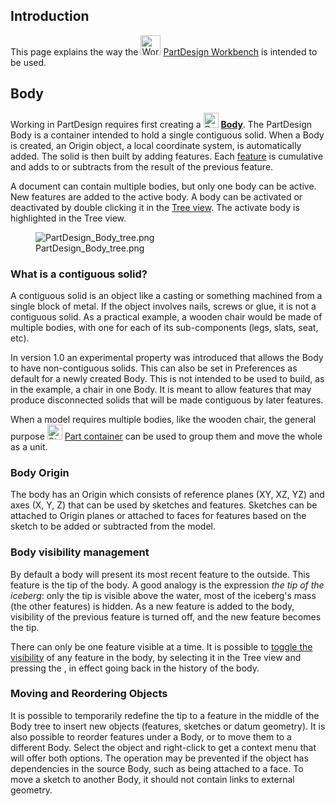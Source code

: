 == Introduction == <!--T:1-->

<!--T:2-->
This page explains the way the [[Image:Workbench_PartDesign.svg|32px]] [[PartDesign Workbench]] is intended to be used.

== Body == <!--T:9-->

<!--T:10-->
Working in PartDesign requires first creating a [[File:PartDesign_Body.svg|24px]] '''[[PartDesign Body|Body]]'''. The PartDesign Body is a container intended to hold a single contiguous solid. When a Body is created, an Origin object, a local coordinate system, is automatically added. The solid is then built by adding features. Each [[PartDesign_Feature|feature]] is cumulative and adds to or subtracts from the result of the previous feature.

<!--T:13-->
A document can contain multiple bodies, but only one body can be active. New features are added to the active body. A body can be activated or deactivated by double clicking it in the [[Tree_view|Tree view]]. The activate body is highlighted in the Tree view.

[[File:PartDesign Body tree.png|none]]

=== What is a contiguous solid? ===

<!--T:11-->
A contiguous solid is an object like a casting or something machined from a single block of metal. If the object involves nails, screws or glue, it is not a contiguous solid. As a practical example, a wooden chair would be made of multiple bodies, with one for each of its sub-components (legs, slats, seat, etc).

In version 1.0 an experimental property was introduced that allows the Body to have non-contiguous solids. This can also be set in Preferences as default for a newly created Body. This is not intended to be used to build, as in the example, a chair in one Body. It is meant to allow features that may produce disconnected solids that will be made contiguous by later features.

<!--T:14-->
When a model requires multiple bodies, like the wooden chair, the general purpose [[Image:Std_Part.svg|24px]] [[Std Part|Part container]] can be used to group them and move the whole as a unit.

=== Body Origin === <!--T:18-->

<!--T:19-->
The body has an Origin which consists of reference planes (XY, XZ, YZ) and axes (X, Y, Z) that can be used by sketches and features. Sketches can be attached to Origin planes or attached to faces for features based on the sketch to be added or subtracted from the model.

=== Body visibility management === <!--T:15-->

<!--T:16-->
By default a body will present its most recent feature to the outside. This feature is the tip of the body. A good analogy is the expression ''the tip of the iceberg'': only the tip is visible above the water, most of the iceberg's mass (the other features) is hidden. As a new feature is added to the body, visibility of the previous feature is turned off, and the new feature becomes the tip.

<!--T:17-->
There can only be one feature visible at a time. It is possible to [[Std_ToggleVisibility|toggle the visibility]] of any feature in the body, by selecting it in the Tree view and pressing the {{KEY|Spacebar}}, in effect going back in the history of the body.

=== Moving and Reordering Objects === <!--T:20-->

<!--T:21-->
It is possible to temporarily redefine the tip to a feature in the middle of the Body tree to insert new objects (features, sketches or datum geometry). It is also possible to reorder features under a Body, or to move them to a different Body. Select the object and right-click to get a context menu that will offer both options. The operation may be prevented if the object has dependencies in the source Body, such as being attached to a face. To move a sketch to another Body, it should not contain links to external geometry.